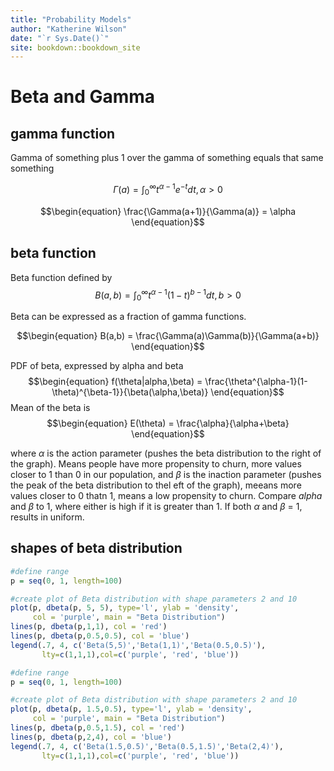 ```yaml
--- 
title: "Probability Models"
author: "Katherine Wilson"
date: "`r Sys.Date()`"
site: bookdown::bookdown_site
---
```


# Beta and Gamma

## gamma function

Gamma of something plus 1 over the gamma of something equals that same something

$$\begin{equation}
\Gamma(a) = \int_{0}^{\infty}t^{\alpha-1}e^{-t}dt, \alpha >0
\end{equation}$$

$$\begin{equation}
\frac{\Gamma(a+1)}{\Gamma(a)} = \alpha
\end{equation}$$

## beta function

Beta function defined by
$$\begin{equation}
B(a,b) = \int_{0}^{\infty}t^{\alpha-1}(1-t)^{b-1}dt, b >0
\end{equation}$$


Beta can be expressed as a fraction of gamma functions.

$$\begin{equation}
B(a,b) = \frac{\Gamma(a)\Gamma(b)}{\Gamma(a+b)}
\end{equation}$$

PDF of beta, expressed by alpha and beta
$$\begin{equation}
f(\theta|alpha,\beta) = \frac{\theta^{\alpha-1}(1-\theta)^{\beta-1}}{\beta(\alpha,\beta)}
\end{equation}$$
Mean of the beta is
$$\begin{equation}
E(\theta) = \frac{\alpha}{\alpha+\beta}
\end{equation}$$

where $\alpha$ is the action parameter (pushes the beta distribution to the right of the graph). Means people have more propensity to churn, more values closer to 1 than 0 in our population, and $\beta$ is the inaction parameter (pushes the peak of the beta distribution to thel eft of the graph), meeans more values closer to 0 thatn 1, means a low propensity to churn. Compare $alpha$ and $\beta$ to 1, where either is high if it is greater than 1. If both $\alpha$ and $\beta$ = 1, results in uniform. 

## shapes of beta distribution


```r
#define range
p = seq(0, 1, length=100)

#create plot of Beta distribution with shape parameters 2 and 10
plot(p, dbeta(p, 5, 5), type='l', ylab = 'density',
     col = 'purple', main = "Beta Distribution")
lines(p, dbeta(p,1,1), col = 'red')
lines(p, dbeta(p,0.5,0.5), col = 'blue')
legend(.7, 4, c('Beta(5,5)','Beta(1,1)','Beta(0.5,0.5)'),
       lty=c(1,1,1),col=c('purple', 'red', 'blue'))

```


```r
#define range
p = seq(0, 1, length=100)

#create plot of Beta distribution with shape parameters 2 and 10
plot(p, dbeta(p, 1.5,0.5), type='l', ylab = 'density',
     col = 'purple', main = "Beta Distribution")
lines(p, dbeta(p,0.5,1.5), col = 'red')
lines(p, dbeta(p,2,4), col = 'blue')
legend(.7, 4, c('Beta(1.5,0.5)','Beta(0.5,1.5)','Beta(2,4)'),
       lty=c(1,1,1),col=c('purple', 'red', 'blue'))

```



